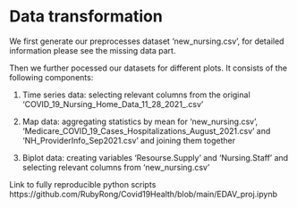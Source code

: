 # Data transformation

We first generate our preprocesses dataset 'new_nursing.csv', for detailed information please see the missing data part.

Then we further pocessed our datasets for different plots. It consists of the following components:

1. Time series data: selecting relevant columns from the original 'COVID_19_Nursing_Home_Data_11_28_2021_.csv'

2. Map data: aggregating statistics by mean for 'new_nursing.csv', 'Medicare_COVID_19_Cases_Hospitalizations_August_2021.csv' and 'NH_ProviderInfo_Sep2021.csv' and joining them together 

3. Biplot data: creating variables 'Resourse.Supply' and 'Nursing.Staff' and selecting relevant columns from 'new_nursing.csv'

Link to fully reproducible python scripts https://github.com/RubyRong/Covid19Health/blob/main/EDAV_proj.ipynb
